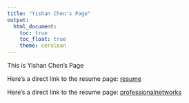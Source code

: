 ```yaml
---
title: "Yishan Chen's Page"
output: 
  html_document:
    toc: true
    toc_float: true
    theme: cerulean
---
```


This is Yishan Chen's Page

Here's a direct link to the resume page: [resume](resume.html)

Here's a direct link to the resume page: [professionalnetworks](professionalnetworks.html)